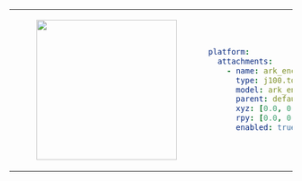 <table>
<tr>
<td>
<center>
<figure>
    <img src={require("./img/top_plate_ark_enclosure.png").default} width="250" />
</figure>
</center>
</td>
<td>

```yaml
platform:
  attachments:
    - name: ark_enclosure
      type: j100.top_plate
      model: ark_enclosure
      parent: default_mount
      xyz: [0.0, 0.0, 0.0]
      rpy: [0.0, 0.0, 0.0]
      enabled: true
```
</td>
</tr>
</table>
